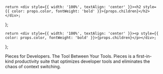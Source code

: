 <!-- Hero Taglines-->
    return <div style={{ width: '100%', textAlign: 'center' }}><h2 style={{ color: props.color, fontWeight: 'bold' }}>{props.children}</h2></div>;
};

    return <div style={{ width: '100%', textAlign: 'center' }}><p style={{ color: props.color, fontWeight: 'bold' }}>{props.children}</p></div>;
};

<HeroOpening color="black">Pieces for Developers.</HeroOpening>
<HeroOpening color="black">The Tool Between Your Tools.</HeroOpening>
<HeroSubtitle color="black">Pieces is a first-in-kind productivity suite that optimizes developer tools and eliminates the chaos of context switching.</HeroSubtitle>


